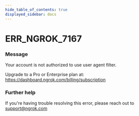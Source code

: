 ```yaml
---
hide_table_of_contents: true
displayed_sidebar: docs
---
```



# ERR_NGROK_7167

### Message

Your account is not authorized to use user agent filter.

Upgrade to a Pro or Enterprise plan at: https://dashboard.ngrok.com/billing/subscription

<ErrorDetails error="err_ngrok_7167" />

### Further help

If you're having trouble resolving this error, please reach out to [support@ngrok.com](mailto:support@ngrok.com?subject=Help%20with%20ERR_NGROK_7167)

